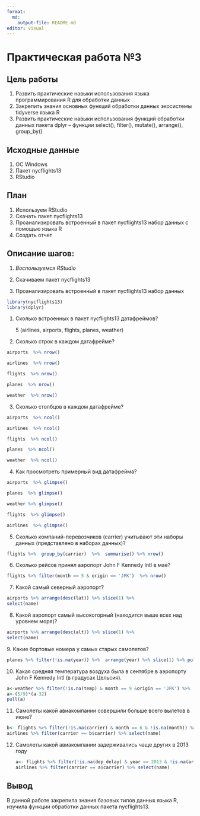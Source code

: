 ---
format:
  md:
    output-file: README.md
editor: visual
---

# Практическая работа №3

## Цель работы

1.  Развить практические навыки использования языка программирования R для обработки данных
2.  Закрепить знания основных функций обработки данных экосистемы tidyverse языка R
3.  Развить практические навыки использования функций обработки данных пакета dplyr -- функции select(), filter(), mutate(), arrange(), group_by()

## Исходные данные

1.  ОС Windows
2.  Пакет nycflights13
3.  RStudio

## План

1.  Используем RStudio
2.  Скачать пакет nycflights13
3.  Проанализировать встроенный в пакет nycflights13 набор данных с помощью языка R
4.  Создать отчет

## Описание шагов:

1.  *Воспользуемся RStudio*

2.  Скачиваем пакет nycflights13

3.  Проанализировать встроенный в пакет nycflights13 набор данных

```{r}
library(nycflights13)
library(dplyr)
```

1.  Сколько встроенных в пакет nycflights13 датафреймов?

    5 (airlines, airports, flights, planes, weather)

```{=html}
<!-- -->
```
2.   Сколько строк в каждом датафрейме?

```{r}
airports  %>% nrow()
```

```{r}
airlines  %>% nrow()
```

```{r}
flights  %>% nrow()
```

```{r}
planes  %>% nrow()
```

```{r}
weather  %>% nrow()
```

3.  Сколько столбцов в каждом датафрейме?

```{r}
airports  %>% ncol()
```

```{r}
airlines  %>% ncol()
```

```{r}
flights  %>% ncol()
```

```{r}
planes  %>% ncol()
```

```{r}
weather  %>% ncol()
```

4.  Как просмотреть примерный вид датафрейма?

```{r}
airports  %>% glimpse()
```

```{r}
planes  %>% glimpse()
```

```{r}
weather %>% glimpse()
```

```{r}
flights  %>% glimpse()
```

```{r}
airlines  %>% glimpse()
```

5.  Cколько компаний-перевозчиков (carrier) учитывают эти наборы данных (представлено в наборах данных)?

```{r}
flights %>%  group_by(carrier)  %>%  summarise() %>% nrow()
```

6.  Сколько рейсов принял аэропорт John F Kennedy Intl в мае?

```{r}
flights %>% filter(month == 5 & origin == 'JFK')  %>% nrow()
```

7.  Какой самый северный аэропорт?

```{r}
airports %>% arrange(desc(lat)) %>% slice(1) %>%
select(name)
```

8.  Какой аэропорт самый высокогорный (находится выше всех над уровнем моря)?

```{r}
airports %>% arrange(desc(alt)) %>% slice(1) %>%
select(name)
```

9\. Какие бортовые номера у самых старых самолетов?

```{r}
planes %>% filter(!is.na(year)) %>%  arrange(year) %>% slice(1) %>% pull(tailnum)
```

10. Какая средняя температура воздуха была в сентябре в аэропорту John F Kennedy Intl (в градусах Цельсия).

```{r}
a<-weather %>% filter(!is.na(temp) & month == 9 &origin == 'JFK') %>%  summarize(ср=mean(temp))
a<-(5/9)*(a-32)
pull(a)
```

11. Самолеты какой авиакомпании совершили больше всего вылетов в июне?

```{r}
b<- flights %>% filter(!is.na(carrier) & month == 6 & !is.na(month)) %>% group_by(carrier) %>% summarise("coun"=n()) %>% arrange(desc(coun)) %>% slice(1) %>% select(carrier)
airlines %>% filter(carrier == b$carrier) %>% select(name)
```

12. Самолеты какой авиакомпании задерживались чаще других в 2013 году

    ```{r}
    a<- flights %>% filter(!is.na(dep_delay) & year == 2013 & !is.na(arr_delay)) %>% group_by(carrier) %>% summarise("coun"=sum(arr_delay > 0)) %>% arrange(desc(coun)) %>% slice(1) %>% select(carrier)
    airlines %>% filter(carrier == a$carrier) %>% select(name)
    ```

## Вывод

В данной работе закрепила знания базовых типов данных языка R, изучила функции обработки данных пакета nycflights13.
